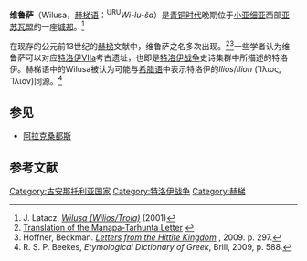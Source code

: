 '''维鲁萨'''（Wilusa，[[赫梯语|赫梯语]]：<sup>URU</sup>''Wi-lu-ša''）是[[青铜时代|青铜时代]]晚期位于[[小亚细亚|小亚细亚]]西部[[亚苏瓦盟|亚苏瓦盟]]的一座[[城邦|城邦]]。<ref>J. Latacz, ''[http://www.uni-tuebingen.de/troia/eng/wilusaeng.pdf Wilusa (Wilios/Troia)] {{webarchive|url=https://web.archive.org/web/20110606173702/http://www.uni-tuebingen.de/troia/eng/wilusaeng.pdf |date=2011-06-06 }}'' (2001)</ref>

在现存的公元前13世纪的[[赫梯|赫梯]]文献中，维鲁萨之名多次出现。<ref>[http://www.hittites.info/translations.aspx?text=translations/historical%2fManapa-Tarhunta+Letter.html Translation of the Manapa-Tarhunta Letter] {{webarchive|url=https://web.archive.org/web/20131104112702/http://www.hittites.info/translations.aspx?text=translations%2Fhistorical%2FManapa-Tarhunta+Letter.html |date=2013-11-04 }}</ref><ref>Hoffner, Beckman. ''[http://books.google.ca/books?id=7B2y1lSFMFAC&pg=PA297 Letters from the Hittite Kingdom] {{Wayback|url=http://books.google.ca/books?id=7B2y1lSFMFAC&pg=PA297 |date=20140727100415 }}'', 2009. p. 297.</ref>一些学者认为维鲁萨可以对应[[特洛伊|特洛伊]]VIIa考古遗址，也即是[[特洛伊战争|特洛伊战争]]史诗集群中所描述的特洛伊。赫梯语中的Wilusa被认为可能与[[希腊语|希腊语]]中表示特洛伊的''Ilios''/''Ilion'' (Ἴλιος, Ἴλιον)同源。<ref>R. S. P. Beekes, ''Etymological Dictionary of Greek'', Brill, 2009, p. 588.</ref>

== 参见 ==
* [[阿拉克桑都斯|阿拉克桑都斯]]

== 参考文献 ==
{{reflist}}

{{Ancient kingdoms in Anatolia}}

[[Category:古安那托利亚国家|Category:古安那托利亚国家]]
[[Category:特洛伊战争|Category:特洛伊战争]]
[[Category:赫梯|Category:赫梯]]